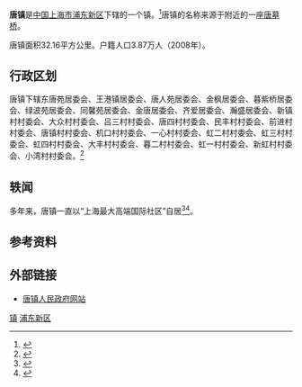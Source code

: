 {{expert|time=2019-07-06T09:39:41+00:00}}
{{中国乡级行政区
|景观照片文件名 = Lude Chapel of Our Lady.JPG
|景观照片描述 = [[唐墓桥露德圣母堂|浦东唐墓桥露德圣母堂]]
|汉语拼音 = 
|其他语言 = 
|其他语言名称 = 
|位置图文件名 = 
|位置图描述 = 
|自定义图片=
|建置时间 = 1995年
|领导职位 = 镇长
|领导名称 = 孟文海
|政府驻地 = 唐陆公路3312号
|毗邻 = 
|总面积 = 32.16平方公里
|总人口 = 
|户籍人口 = 3.87万人
|户籍人口年份 = 2008年
|常住人口 = 
|常住人口年份 = 
|人口密度 = 
|GDP = 
|邮政编码 = 201210
|电话区号 = 21
|官方网站 = http://tangzhen.pudong.gov.cn/index.php 
|网站名称 = 浦东唐镇
|31/01/15/114/000}}

'''唐镇'''是[[中国|中国]][[上海市|上海市]][[浦东新区|浦东新区]]下辖的一个镇。<ref>{{PRC admin/ref sgc|{{PRC admin/parent|31/01/15/114/000}}}}</ref>唐镇的名称来源于附近的一座[[唐墓桥露德圣母堂|唐墓桥]]。

唐镇面积32.16平方公里。户籍人口3.87万人（2008年）。

== 行政区划 ==
唐镇下辖东唐苑居委会、王港镇居委会、唐人苑居委会、金枫居委会、暮紫桥居委会、绿波苑居委会、同馨苑居委会、金唐居委会、齐爱居委会、瀚盛居委会、新镇村村委会、大众村村委会、吕三村村委会、唐四村村委会、民丰村村委会、前进村村委会、唐镇村村委会、机口村村委会、一心村村委会、虹二村村委会、虹三村村委会、虹四村村委会、大丰村村委会、暮二村村委会、虹一村村委会、新虹村村委会、小湾村村委会。<ref>{{PRC admin/ref sgc|31/01/15/114/000}}</ref>

== 轶闻 ==
多年来，唐镇一直以“上海最大高端国际社区”自居<ref>{{cite news|author1=周皆明|title=唐镇将成上海最大高端国际社区|url=http://finance.ifeng.com/a/20110908/4558305_0.shtml|accessdate=2017-08-13|publisher=[[东方早报|东方早报]]|date=2011-09-08|archive-date=2019-05-02|archive-url=https://web.archive.org/web/20190502161247/http://finance.ifeng.com/a/20110908/4558305_0.shtml|dead-url=no}}</ref><ref>{{cite news|author1=徐巍|title=浦东唐镇：新崛起的上海最大高端国际社区|url=http://sh.eastday.com/m/20150112/u1a8532751.html|accessdate=2017-08-13|publisher=[[东方网|东方网]]|date=2015-01-12|archive-date=2017-08-13|archive-url=https://web.archive.org/web/20170813105150/http://sh.eastday.com/m/20150112/u1a8532751.html|dead-url=no}}</ref>。

== 参考资料 ==
{{reflist}}

== 外部链接 ==
* [https://web.archive.org/web/20150419001444/http://tangzhen.pudong.gov.cn/index.php 唐镇人民政府网站]

{{上海行政区划小作品}}
{{浦东新区行政区划}}
{{上海市功能性区域}}

[[Category:浦东新区行政区划|镇]]
[[Category:上海乡镇|浦东新区]]